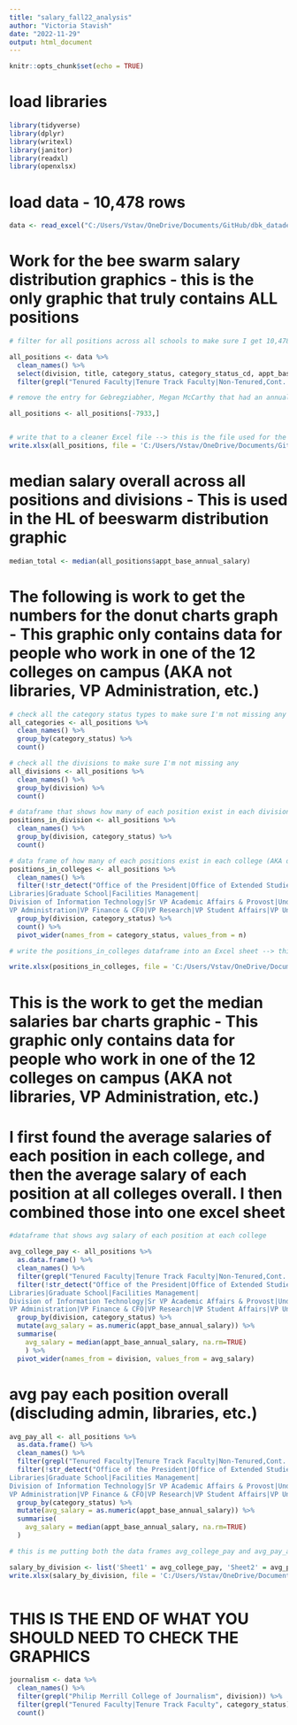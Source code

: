 ```yaml
---
title: "salary_fall22_analysis"
author: "Victoria Stavish"
date: "2022-11-29"
output: html_document
---
```


```r
knitr::opts_chunk$set(echo = TRUE)
```

# load libraries

```r

library(tidyverse)
library(dplyr)
library(writexl)
library(janitor)
library(readxl)
library(openxlsx)

```

# load data - 10,478 rows

```r

data <- read_excel("C:/Users/Vstav/OneDrive/Documents/GitHub/dbk_datadesk/fall22_salary_review/salary_2022.xlsx")

```

# Work for the bee swarm salary distribution graphics - this is the only graphic that truly contains ALL positions

```r

# filter for all positions across all schools to make sure I get 10,478 again

all_positions <- data %>%
  clean_names() %>%
  select(division, title, category_status, category_status_cd, appt_base_annual_salary, primary_name) %>%
  filter(grepl("Tenured Faculty|Tenure Track Faculty|Non-Tenured,Cont. Contr. Faculty|Non-Tenured, Term. Contr. Faculty|Non-Tenured, Non-Regular Faculty|Exempt Regular|Nonexempt Regular|Nonexempt Contingent II|Exempt Contingent II", category_status))

# remove the entry for Gebregziabher, Megan McCarthy that had an annual base salary of $0

all_positions <- all_positions[-7933,]


# write that to a cleaner Excel file --> this is the file used for the beeswarm salary distribution graphic
write.xlsx(all_positions, file = 'C:/Users/Vstav/OneDrive/Documents/GitHub/dbk_datadesk/fall22_salary_review/salary_data.xlsx')

```

# median salary overall across all positions and divisions - This is used in the HL of beeswarm distribution graphic
```r

median_total <- median(all_positions$appt_base_annual_salary)

```

# The following is work to get the numbers for the donut charts graph - This graphic only contains data for people who work in one of the 12 colleges on campus (AKA not libraries, VP Administration, etc.)

```r
# check all the category status types to make sure I'm not missing any
all_categories <- all_positions %>%
  clean_names() %>%
  group_by(category_status) %>%
  count()

# check all the divisions to make sure I'm not missing any
all_divisions <- all_positions %>%
  clean_names() %>%
  group_by(division) %>%
  count()

# dataframe that shows how many of each position exist in each division
positions_in_division <- all_positions %>%
  clean_names() %>%
  group_by(division, category_status) %>%
  count()

# data frame of how many of each positions exist in each college (AKA disclude anything that isn't one of the 12 colleges at this university)
positions_in_colleges <- all_positions %>%
  clean_names() %>%
  filter(!str_detect("Office of the President|Office of Extended Studies|
Libraries|Graduate School|Facilities Management|
Division of Information Technology|Sr VP Academic Affairs & Provost|Undergraduate Studies|Universities at Shady Grove|
VP Administration|VP Finance & CFO|VP Research|VP Student Affairs|VP University Relations", division)) %>%
  group_by(division, category_status) %>%
  count() %>%
  pivot_wider(names_from = category_status, values_from = n)

# write the positions_in_colleges dataframe into an Excel sheet --> this is the Excel sheet used for the donut chart graphic

write.xlsx(positions_in_colleges, file = 'C:/Users/Vstav/OneDrive/Documents/GitHub/dbk_datadesk/fall22_salary_review/position_counts.xlsx')

```
# This is the work to get the median salaries bar charts graphic - This graphic only contains data for people who work in one of the 12 colleges on campus (AKA not libraries, VP Administration, etc.)

# I first found the average salaries of each position in each college, and then the average salary of each position at all colleges overall. I then combined those into one excel sheet

```r

#dataframe that shows avg salary of each position at each college

avg_college_pay <- all_positions %>%
  as.data.frame() %>%
  clean_names() %>%
  filter(grepl("Tenured Faculty|Tenure Track Faculty|Non-Tenured,Cont. Contr. Faculty|Non-Tenured, Term. Contr. Faculty|Non-Tenured, Non-Regular Faculty|Exempt Regular|Nonexempt Regular|Nonexempt Contingent II|Exempt Contingent II", category_status)) %>%
  filter(!str_detect("Office of the President|Office of Extended Studies|
Libraries|Graduate School|Facilities Management|
Division of Information Technology|Sr VP Academic Affairs & Provost|Undergraduate Studies|Universities at Shady Grove|
VP Administration|VP Finance & CFO|VP Research|VP Student Affairs|VP University Relations", division)) %>%
  group_by(division, category_status) %>%
  mutate(avg_salary = as.numeric(appt_base_annual_salary)) %>%
  summarise(
    avg_salary = median(appt_base_annual_salary, na.rm=TRUE)
    ) %>%
  pivot_wider(names_from = division, values_from = avg_salary)


```
# avg pay each position overall (discluding admin, libraries, etc.)
```r

avg_pay_all <- all_positions %>%
  as.data.frame() %>%
  clean_names() %>%
  filter(grepl("Tenured Faculty|Tenure Track Faculty|Non-Tenured,Cont. Contr. Faculty|Non-Tenured, Term. Contr. Faculty|Non-Tenured, Non-Regular Faculty|Exempt Regular|Nonexempt Regular|Nonexempt Contingent II|Exempt Contingent II", category_status)) %>%
  filter(!str_detect("Office of the President|Office of Extended Studies|
Libraries|Graduate School|Facilities Management|
Division of Information Technology|Sr VP Academic Affairs & Provost|Undergraduate Studies|Universities at Shady Grove|
VP Administration|VP Finance & CFO|VP Research|VP Student Affairs|VP University Relations", division)) %>%
  group_by(category_status) %>%
  mutate(avg_salary = as.numeric(appt_base_annual_salary)) %>%
  summarise(
    avg_salary = median(appt_base_annual_salary, na.rm=TRUE)
  )

# this is me putting both the data frames avg_college_pay and avg_pay_all into an excel sheet. Sheet 1 has all avg salaries by position and college. Sheet 2 has avg salaries by position overall across all 12 colleges. To put this into Flourish, I just copy and pasted the data from Sheet 2 into Sheet 1 to add an 'all' column.

salary_by_division <- list('Sheet1' = avg_college_pay, 'Sheet2' = avg_pay_all)
write.xlsx(salary_by_division, file = 'C:/Users/Vstav/OneDrive/Documents/GitHub/dbk_datadesk/fall22_salary_review/salary_by_division.xlsx')



```

# THIS IS THE END OF WHAT YOU SHOULD NEED TO CHECK THE GRAPHICS

```r


journalism <- data %>%
  clean_names() %>%
  filter(grepl("Philip Merrill College of Journalism", division)) %>%
  filter(grepl("Tenured Faculty|Tenure Track Faculty", category_status)) %>%
  count()
  

  

```
